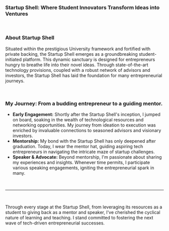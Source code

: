 ### Startup Shell: Where Student Innovators Transform Ideas into Ventures

<br />

### About Startup Shell

Situated within the prestigious University framework and fortified with private backing, the Startup Shell emerges as a groundbreaking student-initiated platform. This dynamic sanctuary is designed for entrepreneurs hungry to breathe life into their novel ideas. Through state-of-the-art technology provisions, coupled with a robust network of advisors and investors, the Startup Shell has laid the foundation for many entrepreneurial journeys.

<br />

### My Journey: From a budding entrepreneur to a guiding mentor.

- **Early Engagement:** Shortly after the Startup Shell's inception, I jumped on board, soaking in the wealth of technological resources and networking opportunities. My journey from ideation to execution was enriched by invaluable connections to seasoned advisors and visionary investors.
- **Mentorship:** My bond with the Startup Shell has only deepened after graduation. Today, I wear the mentor hat, guiding aspiring tech entrepreneurs in navigating the intricate maze of startup challenges.
- **Speaker & Advocate:** Beyond mentorship, I'm passionate about sharing my experiences and insights. Whenever time permits, I participate various speaking engagements, igniting the entrepreneurial spark in many.

<br />

---

<br />

Through every stage at the Startup Shell, from leveraging its resources as a student to giving back as a mentor and speaker, I've cherished the cyclical nature of learning and teaching. I stand committed to fostering the next wave of tech-driven entrepreneurial successes.
